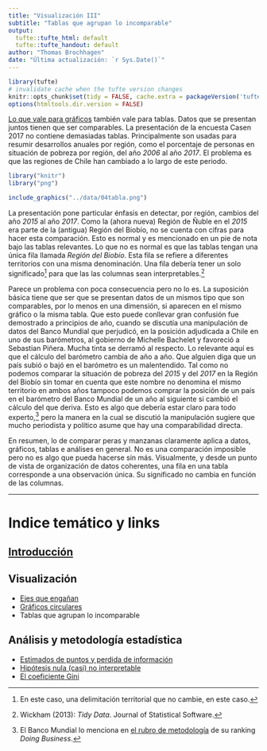 ```yaml
---
title: "Visualización III"
subtitle: "Tablas que agrupan lo incomparable"
output:
  tufte::tufte_html: default
  tufte::tufte_handout: default
author: "Thomas Brochhagen"
date: "Última actualización: `r Sys.Date()`" 
---
```

```r
library(tufte)
# invalidate cache when the tufte version changes
knitr::opts_chunk$set(tidy = FALSE, cache.extra = packageVersion('tufte'))
options(htmltools.dir.version = FALSE)
```

[Lo que vale para gráficos](./01ejes.html) también vale para tablas. Datos que se presentan juntos tienen que ser comparables. La presentación de la encuesta Casen 2017 no contiene demasiadas tablas. Principalmente son usadas para resumir desarrollos anuales por región, como el porcentaje de personas en situación de pobreza por región, del año *2006* al año *2017*. El problema es que las regiones de Chile han cambiado a lo largo de este periodo.

```r
library("knitr")
library("png")
```

```r
include_graphics("../data/04tabla.png")
```

La presentación pone particular énfasis en detectar, por región, cambios del año *2015* al año *2017*. Como la (ahora nueva) Región de Ñuble en el *2015* era parte de la (antigua) Región del Biobío, no se cuenta con cifras para hacer esta comparación. Esto es normal y es mencionado en un pie de nota bajo las tablas relevantes. Lo que no es normal es que las tablas tengan una única fila llamada *Región del Biobío*. Esta fila se refiere a diferentes territorios con una misma denominación. Una fila debería tener un solo significado^[En este caso, una delimitación territorial que no cambie, en este caso.] para que las las columnas sean interpretables.^[Wickham (2013): *Tidy Data*. Journal of Statistical Software.]

Parece un problema con poca consecuencia pero no lo es. La suposición básica tiene que ser que se presentan datos de un mismos tipo que son comparables, por lo menos en una dimensión, si aparecen en el mismo gráfico o la misma tabla. Que esto puede conllevar gran confusión fue demostrado a principios de año, cuando se discutía una manipulación de datos del Banco Mundial que perjudicó, en la posición adjudicada a Chile en uno de sus barómetros, al gobierno de Michelle Bachelet y favoreció a Sebastian Piñera. Mucha tinta se derramó al respecto. Lo relevante aquí es que el cálculo del barómetro cambia de año a año. Que alguien diga que un país subió o bajó en el barómetro es un malentendido. Tal como no podemos comparar la situación de pobreza del *2015* y del *2017* en la Región del Biobío sin tomar en cuenta que este nombre no denomina el mismo territorio en ambos años tampoco podemos comprar la posición de un país en el barómetro del Banco Mundial de un año al siguiente si cambió el cálculo del que deriva. Esto es algo que debería estar claro para todo experto,^[El Banco Mundial lo menciona en [el rubro de metodología](http://www.doingbusiness.org/methodology) de su ranking *Doing Business*.] pero la manera en la cual se discutió la manipulación sugiere que mucho periodista y político asume que hay una comparabilidad directa.

En resumen, lo de comparar peras y manzanas claramente aplica a datos, gráficos, tablas e análises en general. No es una comparación imposible pero no es algo que pueda hacerse sin más. Visualmente, y desde un punto de vista de organización de datos coherentes, una fila en una tabla corresponde a una observación única. Su significado no cambia en función de las columnas.

---
# Indice temático y links
## [Introducción](../main.html)
## Visualización 
* [Ejes que engañan](./01ejes.html)
* [Gráficos circulares](./02pie-charts.html)
* Tablas que agrupan lo incomparable

## Análisis y metodología estadística
* [Estimados de puntos y perdida de información](./04point-estimates.html)
* [Hipótesis nula (casi) no interpretable](./05nht.html)
* [El coeficiente Gini](./06gini.html)
